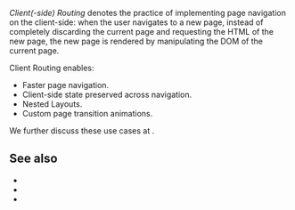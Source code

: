 
*Client(-side) Routing* denotes the practice of implementing page navigation on the client-side:
when the user navigates to a new page,
instead of completely discarding the current page and requesting the HTML of the new page,
the new page is rendered by manipulating the DOM of the current page.

<DefaultRouting />

Client Routing enables:
- Faster page navigation.
- Client-side state preserved across navigation.
- Nested Layouts.
- Custom page transition animations.

We further discuss these use cases at <Link href="/server-routing-vs-client-routing#which-one-to-choose" />.

## See also

 - <Link href="/clientRouting" />
 - <Link href="/server-routing" />
 - <Link href="/server-routing-vs-client-routing" />
